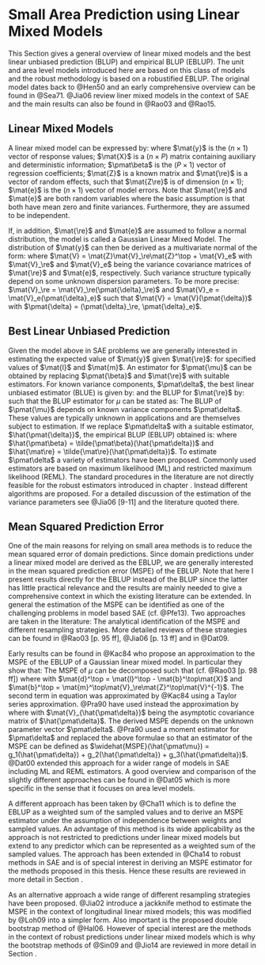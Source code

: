 # Small Area Prediction using Linear Mixed Models
\label{sec:blup}

This Section gives a general overview of linear mixed models and the best linear
unbiased prediction (BLUP) and empirical BLUP (EBLUP). The unit and area level
models introduced here are based on this class of models and the robust
methodology is based on a robustified EBLUP. The original model dates back to
@Hen50 and an early comprehensive overview can be found in @Sea71. @Jia06 review
liner mixed models in the context of SAE and the main results can also be found
in @Rao03 and @Rao15.

## Linear Mixed Models

A linear mixed model can be expressed by:
\empty{
\begin{align}
\label{eq:lmm}
\mat{y} = \mat{X}\pmat{\beta} + \mat{Z}\mat{\re} + \mat{e}
\end{align}
}where
$\mat{y}$ is the $(n \times 1)$ vector of response values; $\mat{X}$ is a
$(n \times P)$ matrix containing auxiliary and deterministic information;
$\pmat\beta$ is the $(P \times 1)$ vector of regression coefficients; $\mat{Z}$ is a
known matrix and $\mat{\re}$ is a vector of random effects, such that $\mat{Z\re}$ is
of dimension $(n \times 1)$; $\mat{e}$ is the $(n \times 1)$ vector of model
errors. Note that $\mat{\re}$ and $\mat{e}$ are both random variables where the
basic assumption is that both have mean zero and finite variances. Furthermore,
they are assumed to be independent.

If, in addition, $\mat{\re}$ and $\mat{e}$ are assumed to follow a normal
distribution, the model is called a Gaussian Linear Mixed Model. The
distribution of $\mat{y}$ can then be derived as a multivariate normal of the form:
\empty{
\begin{align*}
\mat{y} &\sim \Distr{N}\Paran{\mat{X}\pmat{\beta}, \mat{V}} \\
\mat{y} | \mat{\re} &\sim \Distr{N}\Paran{\mat{X}\pmat{\beta} + \mat{Z}\mat{\re}, \mat{V}_e}
\end{align*}
}where
$\mat{V} = \mat{Z}\mat{V}_\re\mat{Z}^\top + \mat{V}_e$ with $\mat{V}_\re$
and $\mat{V}_e$ being the variance covariance matrices of $\mat{\re}$ and
$\mat{e}$, respectively. Such variance structure typically depend on some unknown
dispersion parameters. To be more precise: $\mat{V}_\re =
\mat{V}_\re(\pmat{\delta}_\re)$ and $\mat{V}_e = \mat{V}_e(\pmat{\delta}_e)$ such that
$\mat{V} = \mat{V}(\pmat{\delta})$ with $\pmat{\delta} = (\pmat{\delta}_\re, \pmat{\delta}_e)$.

## Best Linear Unbiased Prediction

Given the model \eq{eq:lmm} above in SAE problems we are generally interested in
estimating the expected value of $\mat{y}$ given $\mat{\re}$:
\empty{
\begin{align*}
\pmat{\mu} = \mat{l}^\top \pmat{\beta} + \mat{m}^\top \mat{\re}
\end{align*}
}for specified values of $\mat{l}$ and $\mat{m}$. An estimator for $\pmat{\mu}$ can be
obtained by replacing $\pmat{\beta}$ and $\mat{\re}$ with suitable estimators. For known
variance components, $\pmat\delta$, the best linear unbiased estimator (BLUE) is given by:
\empty{
\begin{align}
\label{eq:blue}
\tilde{\pmat{\beta}} = \tilde{\pmat{\beta}}(\pmat{\delta}) = \Paran{\mat{X}^\top \mat{V}^{-1}\mat{X}}^{-1} \mat{X}^\top \mat{V}^{-1}\mat{y}
\end{align}
}and the BLUP for $\mat{\re}$ by:
\empty{
\begin{align}
\label{eq:blupre}
\tilde{\mat{\re}} = \tilde{\mat{\re}}(\pmat{\delta}) = \mat{V}_\re\mat{Z}^\top\mat{V}^{-1}\Paran{\mat{y} - \mat{X}\tilde{\pmat{\beta}}}
\end{align}
}such that the BLUP estimator for $\mu$ can be stated as:
\empty{
\begin{align}
\label{eq:blup}
\tilde{\pmat{\mu}} = \tilde{\pmat{\mu}}(\pmat{\delta}) = \mat{l}^\top \tilde{\pmat{\beta}} + \mat{m}^\top \tilde{\mat{\re}}.
\end{align}
}The BLUP \eq{eq:blup} of $\pmat{\mu}$ depends on known variance components $\pmat\delta$.
These values are typically unknown in applications and are themselves subject to
estimation. If we replace $\pmat\delta$ with a suitable estimator, $\hat{\pmat{\delta}}$, 
the empirical BLUP (EBLUP) obtained is:
\empty{
\begin{align}
\label{eq:eblup}
\hat{\pmat\mu} = \hat{\pmat\mu}(\hat{\pmat\delta}) = \mat{l}^\top \hat{\pmat\beta} + \mat{m}^\top \hat{\mat{\re}}
\end{align}
}where $\hat{\pmat\beta} = \tilde{\pmat\beta}(\hat{\pmat\delta})$ and $\hat{\mat\re} = 
\tilde{\mat\re}(\hat{\pmat\delta})$. To estimate $\pmat\delta$ a variety of estimators have
been proposed. Commonly used estimators are based on maximum likelihood (ML) and
restricted maximum likelihood (REML). The standard procedures in the literature 
are not directly feasible for the robust estimators introduced in chapter 
\ref{chap:rfh}. Instead different algorithms are proposed. For a detailed 
discussion of the estimation of the variance parameters see @Jia06[9-11] and the
literature quoted there.

## Mean Squared Prediction Error
\label{sec:eblup_mspe}
One of the main reasons for relying on small area methods is to reduce the mean 
squared error of domain predictions. Since domain predictions under a linear 
mixed model are derived as the EBLUP, we are generally interested in the mean 
squared prediction error (MSPE) of the EBLUP. Note that here I present results
directly for the EBLUP instead of the BLUP since the latter has little practical
relevance and the results are mainly needed to give a comprehensive context in 
which the existing literature can be extended. In general the estimation of the 
MSPE can be identified as one of the challenging problems in model based SAE
(cf. @Pfe13). Two approaches are taken in the literature: The analytical 
identification of the MSPE and different resampling strategies. More detailed 
reviews of these strategies can be found in @Rao03[p. 95 ff], @Jia06[p. 13 ff]
and in @Dat09.

Early results can be found in @Kac84 who propose an approximation to the MSPE
of the EBLUP of a Gaussian linear mixed model. In particular they show that:
\empty{
\begin{align}
\label{eq:mspe_eblup}
MSPE(\hat{\pmat\mu}) = MSPE(\pmat\mu) + \Exp{E}\Paran{\hat{\pmat\mu} - \pmat\mu}^2.
\end{align}
}The MSPE of $\mu$ can be decomposed such that
\empty{
\begin{align*}
MSPE(\pmat\mu) &= g_1(\pmat\delta) + g_2(\pmat\delta)
\end{align*}
}(cf. @Rao03[p. 98 ff]) where
\empty{
\begin{align*}
g_1(\pmat\delta) &= \mat{m}^\top\Paran{\mat{V}_\re - \mat{V}_\re\mat{Z}^\top\mat{V}^{-1}\mat{Z}\mat{V}_\re}\mat{m}\\
g_2(\pmat\delta) &= \mat{d}^\top \Paran{\mat{X}^\top\mat{V}^{-1}\mat{X}} \mat{d}
\end{align*}
}with $\mat{d}^\top = \mat{l}^\top - \mat{b}^\top\mat{X}$ and $\mat{b}^\top =
\mat{m}^\top\mat{V}_\re\mat{Z}^\top\mat{V}^{-1}$. The second term in equation
\eq{eq:mspe_eblup} was approximated by @Kac84 using a Taylor series
approximation. @Pra90 have used instead the approximation by
\empty{
\begin{align*}
\Exp{E}\Paran{\hat{\pmat\mu} - \pmat\mu}^2 &\approx g_3(\pmat\delta) \\
\end{align*}
}where
\empty{
\begin{align*}
g_3(\pmat\delta) &= \tr\Paran{\frac{\partial \mat{b}^\top}{\partial \pmat\delta} \mat{V}\Paran{\frac{\partial \mat{b}^\top}{\partial \pmat\delta}}\mat{V}_{\hat{\pmat\delta}}}
\end{align*}
}with $\mat{V}_{\hat{\pmat\delta}}$ being the asymptotic covariance matrix of 
$\hat{\pmat\delta}$. The derived MSPE depends on the unknown parameter vector 
$\pmat\delta$. @Pra90 used a moment estimator for $\pmat\delta$ and replaced the
above formulae so that an estimator of the MSPE can be defined as 
$\widehat{MSPE}(\hat{\pmat\mu}) = g_1(\hat{\pmat\delta}) +
g_2(\hat{\pmat\delta}) + g_3(\hat{\pmat\delta})$. @Dat00 extended this approach
for a wider range of models in SAE including ML and REML estimators. A good
overview and comparison of the slightly different approaches can be found in
@Dat05 which is more specific in the sense that it focuses on area level models.

A different approach has been taken by @Cha11 which is to define the EBLUP as a
weighted sum of the sampled values and to derive an MSPE estimator under the
assumption of independence between weights and sampled values. An advantage of
this method is its wide applicability as the approach is not restricted to
predictions under linear mixed models but extend to any predictor which can be
represented as a weighted sum of the sampled values. The approach has been extended in
@Cha14 to robust methods in SAE and is of special interest in deriving an MSPE
estimator for the methods proposed in this thesis. Hence these results are
reviewed in more detail in Section \ref{sec:theory_sae_robust_mspe}.

As an alternative approach  a wide range of different resampling strategies have been
proposed. @Jia02 introduce a jackknife method to estimate the MSPE in the
context of longitudinal linear mixed models; this was modified by @Loh09 into a
simpler form. Also important is the proposed double bootstrap method of
@Hal06. However of special interest are the methods in the context of robust 
predictions under linear mixed models which is why the bootstrap methods of
@Sin09 and @Jio14 are reviewed in more detail in Section 
  \ref{sec:theory_sae_robust_bootstrap}.
